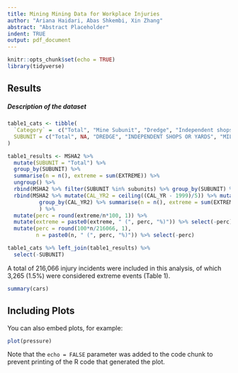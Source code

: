 ```yaml
---
title: Mining Mining Data for Workplace Injuries
author: "Ariana Haidari, Abas Shkembi, Xin Zhang"
abstract: "Abstract Placeholder"
indent: TRUE
output: pdf_document
---
```


```r
knitr::opts_chunk$set(echo = TRUE)
library(tidyverse)
```

## Results

##### Description of the dataset

```r
table1_cats <- tibble(
  `Category` =  c("Total", "Mine Subunit", "Dredge", "Independent shops", "Mill operation", "Strip/quarry", "Surface (underground mine)", "Underground", "Year", "2000 to 2004", "2005 to 2009", "2010 to 2014", "2015 to 2021"),
  SUBUNIT = c("Total", NA, "DREDGE", "INDEPENDENT SHOPS OR YARDS", "MILL OPERATION/PREPARATION PLANT", "STRIP, QUARY, OPEN PIT", "SURFACE AT UNDERGROUND", "UNDERGROUND", NA, "1", "2", "3", "4")
)

table1_results <- MSHA2 %>%
  mutate(SUBUNIT = "Total") %>%
  group_by(SUBUNIT) %>%
  summarise(n = n(), extreme = sum(EXTREME)) %>%
  ungroup() %>%
  rbind(MSHA2 %>% filter(SUBUNIT %in% subunits) %>% group_by(SUBUNIT) %>% summarise(n = n(), extreme = sum(EXTREME))) %>%
  rbind(MSHA2 %>% mutate(CAL_YR2 = ceiling((CAL_YR - 1999)/5)) %>% mutate(CAL_YR2 = ifelse(CAL_YR2 > 4, CAL_YR2-1, CAL_YR2)) %>%
          group_by(CAL_YR2) %>% summarise(n = n(), extreme = sum(EXTREME)) %>% ungroup() %>% rename("SUBUNIT" = "CAL_YR2")
          ) %>%
  mutate(perc = round(extreme/n*100, 1)) %>%
  mutate(extreme = paste0(extreme, " (", perc, "%)")) %>% select(-perc) %>%
  mutate(perc = round(100*n/216066, 1),
         n = paste0(n, " (", perc, "%)")) %>% select(-perc)

table1_cats %>% left_join(table1_results) %>%
  select(-SUBUNIT)
```

A total of 216,066 injury incidents were included in this analysis, of which 3,265 (1.5%) were considered extreme events (Table 1). 

```r
summary(cars)
```

## Including Plots

You can also embed plots, for example:

```r
plot(pressure)
```

Note that the `echo = FALSE` parameter was added to the code chunk to prevent printing of the R code that generated the plot.
